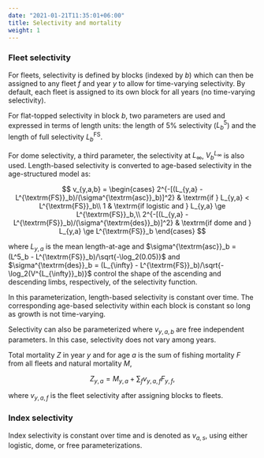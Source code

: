 ```yaml
---
date: "2021-01-21T11:35:01+06:00"
title: Selectivity and mortality
weight: 1
---
```


### Fleet selectivity
For fleets, selectivity is defined by blocks (indexed by $b$) which can then be assigned to any fleet $f$ and year $y$ to allow for time-varying selectivity. By default, each fleet is assigned to its own block for all years (no time-varying selectivity).

For flat-topped selectivity in block $b$, two parameters are used and expressed in terms of length units: the length of 5% selectivity ($L^5_b$) and the length of full selectivity $L^{\textrm{FS}}_b$. 

For dome selectivity, a third parameter, the selectivity at $L_{\infty}$, $V^{L_{\infty}}_b$ is also used. Length-based selectivity is converted to age-based selectivity in the age-structured model as:

$$ v_{y,a,b} = 
\begin{cases}
2^{-[(L_{y,a} - L^{\textrm{FS}}_b)/(\sigma^{\textrm{asc}}_b)]^2} & \textrm{if } L_{y,a} < L^{\textrm{FS}}_b\\ 
1 & \textrm{if logistic and } L_{y,a} \ge L^{\textrm{FS}}_b,\\
2^{-[(L_{y,a} - L^{\textrm{FS}}_b)/(\sigma^{\textrm{des}}_b)]^2} & \textrm{if dome and } L_{y,a} \ge L^{\textrm{FS}}_b
\end{cases}
$$


where $L_{y,a}$ is the mean length-at-age and $\sigma^{\textrm{asc}}_b = (L^5_b - L^{\textrm{FS}}_b)/\sqrt{-\log_2(0.05)}$ and $\sigma^{\textrm{des}}_b = (L_{\infty} - L^{\textrm{FS}}_b)/\sqrt{-\log_2(V^{L_{\infty}}_b)}$ control the shape of the ascending and descending limbs, respectively, of the selectivity function. 

In this parameterization, length-based selectivity is constant over time. The corresponding age-based selectivity within each block is constant so long as growth is not time-varying.

Selectivity can also be parameterized where $v_{y,a,b}$ are free independent parameters. In this case, selectivity does not vary among years.

Total mortality $Z$ in year $y$ and for age $a$ is the sum of fishing mortality $F$ from all fleets and natural mortality $M$,

$$ Z_{y,a} = M_{y,a} + \sum_f v_{y,a,f} F_{y,f},$$

where $v_{y,a,f}$ is the fleet selectivity after assigning blocks to fleets.


### Index selectivity
Index selectivity is constant over time and is denoted as $v_{a,s}$, using either logistic, dome, or free parameterizations.
